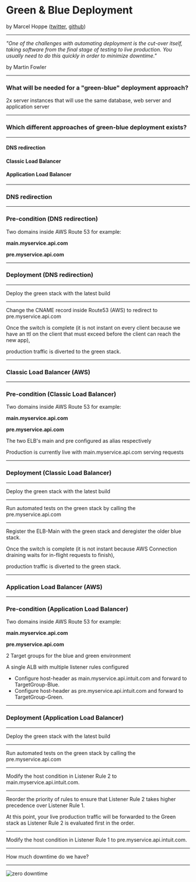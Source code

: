 

<Head>
  <title>Green & Blue Deployment</title>
  <meta name="author" content="Marcel Hoppe" />
</Head>

# Green & Blue Deployment

by Marcel Hoppe
([twitter](https://twitter.com/m_hope5), [github](https://github.com/Kampfheizung))

---

*"One of the challenges with automating deployment is the cut-over itself, taking software from the final stage of testing to live production. You usually need to do this quickly in order to minimize downtime."*

by Martin Fowler

---

### What will be needed for a "green-blue" deployment approach?

2x server instances that will use the same database, web server and application server

---

### Which different approaches of green-blue deployment exists?

---

#### DNS redirection
#### Classic Load Balancer
#### Application Load Balancer

---

### DNS redirection

---

### Pre-condition (DNS redirection)

Two domains inside AWS Route 53 for example:

**main.myservice.api.com**

**pre.myservice.api.com**

---

### Deployment (DNS redirection)

---

Deploy the green stack with the latest build

---

Change the CNAME record inside Route53 (AWS) to redirect to pre.myservice.api.com

Once the switch is complete (it is not instant on every client because we have an ttl on the client that must exceed before the client can reach the new app),

production traffic is diverted to the green stack.

---

### Classic Load Balancer (AWS)

---

### Pre-condition (Classic Load Balancer)

Two domains inside AWS Route 53 for example:

**main.myservice.api.com**

**pre.myservice.api.com**

The two ELB's main and pre configured as alias respectively

Production is currently live with main.myservice.api.com serving requests

---

### Deployment (Classic Load Balancer)

---

Deploy the green stack with the latest build

---

Run automated tests on the green stack by calling the pre.myservice.api.com

---

Register the ELB-Main with the green stack and deregister the older blue stack. 

Once the switch is complete (it is not instant because AWS Connection draining waits for in-flight requests to finish), 

production traffic is diverted to the green stack.

---

### Application Load Balancer (AWS)

---

### Pre-condition (Application Load Balancer)

Two domains inside AWS Route 53 for example:

**main.myservice.api.com**

**pre.myservice.api.com**

2 Target groups for the blue and green environment

A single ALB with multiple listener rules configured

- Configure host-header as main.myservice.api.intuit.com and forward to TargetGroup-Blue.
- Configure host-header as pre.myservice.api.intuit.com and forward to TargetGroup-Green.

---

### Deployment (Application Load Balancer)

---

Deploy the green stack with the latest build

---

Run automated tests on the green stack by calling the pre.myservice.api.com

---

Modify the host condition in Listener Rule 2 to main.myservice.api.intuit.com.

---

Reorder the priority of rules to ensure that Listener Rule 2 takes higher precedence over Listener Rule 1. 

At this point, your live production traffic will be forwarded to the Green stack as Listener Rule 2 is evaluated first in the order.

---

Modify the host condition in Listener Rule 1 to pre.myservice.api.intuit.com.

---

How much downtime do we have?

---

![zero downtime](https://media.giphy.com/media/8FflcgoNqU0VuBsQnM/giphy.gif)